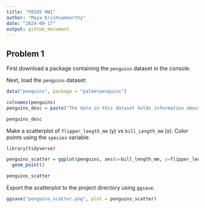 ```yaml
---
title: "P8105 HW1"
author: "Maya Krishnamoorthy"
date: "2024-09-17"
output: github_document
---
```


## Problem 1
First download a package containing the `penguins` dataset in the console.

Next, load the `penguins` dataset:

``` r
data("penguins", package = "palmerpenguins")
```

``` r
colnames(penguins)
penguins_desc = paste("The data in this dataset holds information about penguins. It contains the following variables: species, bll length in mm, bill depth in mm, flipper length in mm, island, sex, and body mass in grams. The `penguins` dataset contains", nrow(penguins), "rows and", ncol(penguins), "columns. The mean flipper length of penguins in this dataset is", mean(penguins$flipper_length_mm), "mm.")

penguins_desc
```

Make a scatterplot of `flipper_length_mm` (y) vs `bill_Length_mm` (x). Color points using the `species` variable.

``` r
library(tidyverse)

penguins_scatter = ggplot(penguins, aes(x=bill_length_mm, y=flipper_length_mm, color=species)) +
  geom_point()

penguins_scatter
```

Export the scatterplot to the project directory using `ggsave`.

``` r
ggsave("penguins_scatter.png", plot = penguins_scatter)
```
